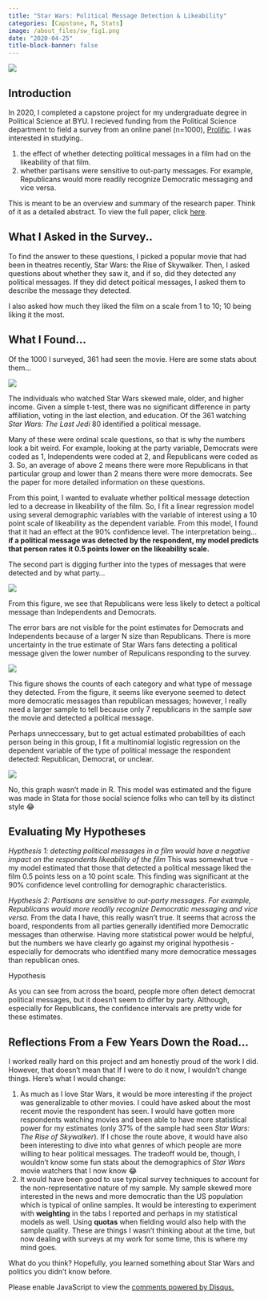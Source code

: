 ```yaml
---
title: "Star Wars: Political Message Detection & Likeability"
categories: [Capstone, R, Stats]
image: /about_files/sw_fig1.png
date: "2020-04-25"
title-block-banner: false
---
```


![](https://external-content.duckduckgo.com/iu/?u=https%3A%2F%2Fwww.denofgeek.com%2Fwp-content%2Fuploads%2F2020%2F03%2Fstar-wars-the-rise-of-skywalker-novelization-review.jpg%3Ffit%3D1679%252C1112&f=1&nofb=1&ipt=0747b3268c49b6162e3d9803e09d2f6246759edc754714653f109d51e570061b&ipo=images){fig-align="center"}

## Introduction

In 2020, I completed a capstone project for my undergraduate degree in Political Science at BYU. I recieved funding from the Political Science department to field a survey from an online panel (n=1000), [Prolific](https://www.prolific.co/). I was interested in studying..

1. the effect of whether detecting political messages in a film had on the likeability of that film.
2. whether partisans were sensitive to out-party messages. For example, Republicans would more readily recognize Democratic messaging and vice versa.

:::{.callout-tip}
This is meant to be an overview and summary of the research paper. Think of it as a detailed abstract. To view the full paper, click [here](/projects/star_wars_capstone/Capstone%20Project.pdf).
:::

## What I Asked in the Survey..

To find the answer to these questions, I picked a popular movie that had been in theatres recently, Star Wars: the Rise of Skywalker. Then, I asked questions about whether they saw it, and if so, did they detected any political messages. If they did detect poitical messages, I asked them to describe the message they detected.

I also asked how much they liked the film on a scale from 1 to 10; 10 being liking it the most.

## What I Found...

Of the 1000 I surveyed, 361 had seen the movie. Here are some stats about them...

![](/about_files/sw_fig2.png)

The individuals who watched Star Wars skewed male, older, and higher income. Given a simple t-test, there was no significant difference in party affiliation, voting in the last election, and education. Of the 361 watching *Star Wars: The Last Jedi*
80 identified a political message.

:::{.callout-tip}
Many of these were ordinal scale questions, so that is why the numbers look a bit weird. For example, looking at the party variable, Democrats were coded as 1, Independents were coded at 2, and Republicans were coded as 3. So, an average of above 2 means there were more Republicans in that particular group and lower than 2 means there were more democrats. See the paper for more detailed information on these questions.
:::

From this point, I wanted to evaluate whether political message detection led to a decrease in likeability of the film. So, I fit a linear regression model using several demographic variables with the variable of interest using a 10 point scale of likeability as the dependent variable. From this model, I found that it had an effect at the 90% confidence level. The interpretation being... **if a political message was detected by the respondent, my model predicts that person rates it 0.5 points lower on the likeability scale.**

The second part is digging further into the types of messages that were detected and by what party... 

![](/about_files/sw_fig1.png)

From this figure, we see that Republicans were less likely to detect a poltical message than Independents and Democrats.

:::{.callout-tip}
The error bars are not visible for the point estimates for Democrats and Independents because of a larger N size than Republicans. There is more uncertainty in the true estimate of Star Wars fans detecting a political message given the lower number of Repulicans responding to the survey.
:::

![](/about_files/sw_fig4.png)

This figure shows the counts of each category and what type of message they detected. From the figure, it seems like everyone seemed to detect more democratic messages than republican messages; however, I really need a larger sample to tell because only 7 republicans in the sample saw the movie and detected a political message.

Perhaps unneccessary, but to get actual estimated probabilities of each person being in this group, I fit a multinomial logistic regression on the dependent variable of the type of political message the respondent detected: Republican, Democrat, or unclear.

![](/about_files/sw_fig5.png)

:::{.callout-note}
No, this graph wasn't made in R. This model was estimated and the figure was made in Stata for those social science folks who can tell by its distinct style 😂
:::

## Evaluating My Hypotheses

*Hypthesis 1: detecting political messages in a film would have a negative impact on the respondents likeability of the film* This was somewhat true - my model estimated that those that detected a political message liked the film 0.5 points less on a 10 point scale. This finding was significant at the 90% confidence level controlling for demographic characteristics.

*Hypthesis 2: Partisans are sensitive to out-party messages. For example, Republicans would more readily recognize Democratic messaging and vice versa.* From the data I have, this really wasn't true. It seems that across the board, respondents from all parties generally identified more Democratic messages than otherwise. Having more statistical power would be helpful, but the numbers we have clearly go against my original hypothesis - especially for democrats who identified many more democratice messages than republican ones.

Hypothesis

As you can see from across the board, people more often detect democrat political messages, but it doesn't seem to differ by party. Although, especially for Republicans, the confidence intervals are pretty wide for these estimates.

## Reflections From a Few Years Down the Road...

I worked really hard on this project and am honestly proud of the work I did. However, that doesn't mean that If I were to do it now, I wouldn't change things. Here's what I would change:

1. As much as I love Star Wars, it would be more interesting if the project was generalizable to other movies. I could have asked about the most recent movie the respondent has seen. I would have gotten more respondents watching movies and been able to have more statistical power for my estimates (only 37% of the sample had seen *Star Wars: The Rise of Skywalker*). If I chose the route above, it would have also been interesting to dive into what genres of which people are more willing to hear political messages. The tradeoff would be, though, I wouldn't know some fun stats about the demographics of *Star Wars* movie watchers that I now know 😂
2. It would have been good to use typical survey techniques to account for the non-representative nature of my sample. My sample skewed more interested in the news and more democratic than the US population which is typical of online samples. It would be interesting to experiment with **weighting** in the tabs I reported and perhaps in my statistical models as well. Using **quotas** when fielding would also help with the sample quality. These are things I wasn't thinking about at the time, but now dealing with surveys at my work for some time, this is where my mind goes.

What do you think? Hopefully, you learned something about Star Wars and politics you didn't know before.

<div id="disqus_thread"></div>
<script>
    /**
    *  RECOMMENDED CONFIGURATION VARIABLES: EDIT AND UNCOMMENT THE SECTION BELOW TO INSERT DYNAMIC VALUES FROM YOUR PLATFORM OR CMS.
    *  LEARN WHY DEFINING THESE VARIABLES IS IMPORTANT: https://disqus.com/admin/universalcode/#configuration-variables    */
    var disqus_config = function () {
    this.page.url = 'https://alexbass.me/projects/star_wars_capstone/';  // Replace PAGE_URL with your page's canonical URL variable
    this.page.identifier = 'star_wars_capstone'; // Replace PAGE_IDENTIFIER with your page's unique identifier variable
    };
    (function() { // DON'T EDIT BELOW THIS LINE
    var d = document, s = d.createElement('script');
    s.src = 'https://alexbassc.disqus.com/embed.js';
    s.setAttribute('data-timestamp', +new Date());
    (d.head || d.body).appendChild(s);
    })();
</script>
<noscript>Please enable JavaScript to view the <a href="https://disqus.com/?ref_noscript">comments powered by Disqus.</a></noscript>

<script id="dsq-count-scr" src="//alexbassc.disqus.com/count.js" async></script>